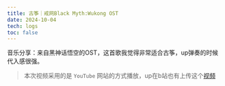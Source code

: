 ```yaml
---
title: 古筝｜戒网Black Myth:Wukong OST
date: 2024-10-04
tech: logs
toc: false
---
```


<YouTubeEmbed 
  videoid='22zQtmdHjSw'
  controls='1'
/>

音乐分享：来自黑神话悟空的OST，这首歌我觉得非常适合古筝，up弹奏的时候代入感很强。  
> 本次视频采用的是 `YouTube` 网站的方式播放，up在b站也有上传这个[视频](https://www.bilibili.com/video/BV1YEsdevEYV/?spm_id_from=333.999.0.0&vd_source=bfa2bf7637de4c473ec14d1189acac7f)
